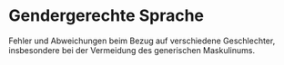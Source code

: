 # Gendergerechte Sprache {#sec-gender}

Fehler und Abweichungen beim Bezug auf verschiedene Geschlechter, insbesondere bei der Vermeidung des generischen Maskulinums. 
